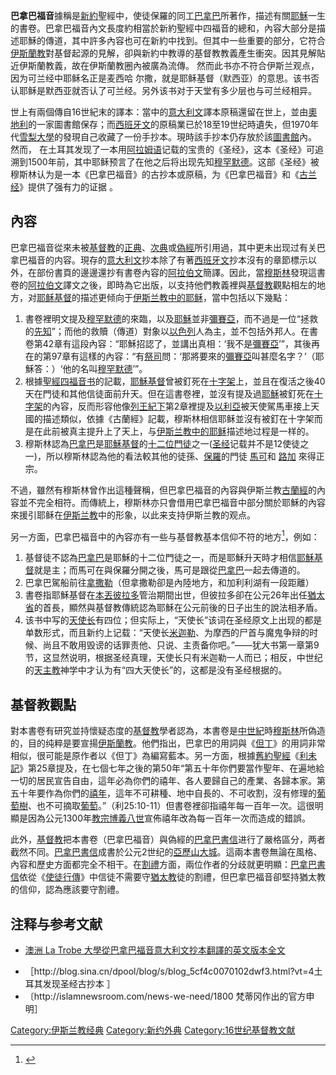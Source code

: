 {{noteTA
|1=zh-cn:悉尼; zh-tw:雪梨; zh-hk:雪梨;
}}{{Distinguish|巴拿巴書信}}

'''巴拿巴福音'''據稱是[[新約|新約]]聖經中，使徒保羅的同工[[巴拿巴|巴拿巴]]所著作，描述有關[[耶穌|耶穌]]一生的書卷。巴拿巴福音內文長度約相當於新約聖經中四福音的總和，內容大部分是描述耶穌的傳道，其中許多內容也可在新約中找到。但其中一些重要的部分，它符合[[伊斯蘭教|伊斯蘭教]]對基督起源的見解，卻與新約中教導的基督教教義產生衝突。因其見解貼近伊斯蘭教義，故在伊斯蘭教圈內被廣為流傳。
然而此书亦不符合伊斯兰观点，因为可兰经中耶稣名正是麦西哈 尔撒，就是耶稣基督（默西亚）的意思。该书否认耶稣是默西亚就否认了可兰经。另外该书对于天堂有多少层也与可兰经相异。

世上有兩個傳自16世紀末的譯本：當中的[[意大利文|意大利文]]譯本原稿還留在世上，並由[[奧地利|奧地利]]的一家圖書館保存；而[[西班牙文|西班牙文]]的原稿業已於18至19世纪時遺失，但1970年代[[雪梨大學|雪梨大學]]的{{tsl|en|Fisher Library|費雪圖書館}}發現自己收藏了一份手抄本。現時該手抄本仍存放於該[[圖書館|圖書館]]內。
然而， 在土耳其发现了一本用[[阿拉姆语|阿拉姆语]]记载的宝贵的《圣经》，这本《圣经》可追溯到1500年前，其中耶稣预言了在他之后将出现先知[[穆罕默德|穆罕默德]]。这部《圣经》被穆斯林认为是一本《巴拿巴福音》的古抄本或原稿，为《巴拿巴福音》和《[[古兰经|古兰经]]》提供了强有力的证据<!-- {{Citation needed}} begin -->{{fix |link=Wikipedia:列明来源|text=来源请求|class=Template-Fact }}<!-- {{Citation needed}} end -->。

==內容==
巴拿巴福音從來未被[[基督教|基督教]]的[[聖經|正典]]、[[次經|次典]]或[[偽經|偽經]]所引用過，其中更未出现过有关巴拿巴福音的内容。現存的[[意大利文|意大利文]]抄本除了有著[[西班牙文|西班牙文]]抄本沒有的章節標示以外，在部份書頁的邊邊還抄有書卷內容的[[阿拉伯文|阿拉伯文]]簡譯。因此，當[[穆斯林|穆斯林]]發現這書卷的[[阿拉伯文|阿拉伯文]]譯文之後，即時為它出版，以支持他們教義裡與[[基督教|基督教]]觀點相左的地方，对[[耶稣基督|耶稣基督]]的描述更倾向于[[伊斯兰教中的耶稣|伊斯兰教中的耶稣]]，當中包括以下幾點：
#書卷裡明文提及[[穆罕默德|穆罕默德]]的來臨，以及[[耶穌基督|耶穌]]並非[[彌賽亞|彌賽亞]]，而不過是一位“拯救的[[先知|先知]]”；而他的救贖（傳道）對象以[[以色列|以色列]]人為主，並不包括外邦人。在書卷第42章有這段內容：“耶穌招認了，並講出真相：‘我不是[[彌賽亞|彌賽亞]]’”，其後再在的第97章有這樣的內容：“有[[祭司|祭司]]問：‘那將要來的[[彌賽亞|彌賽亞]]叫甚麼名字？’（耶穌答：）‘他的名叫[[穆罕默德|穆罕默德]]’”。
#根據[[聖經|聖經]][[四福音书|四福音书]]的記載，[[耶穌基督|耶穌基督]]曾被釘死在[[十字架|十字架]]上，並且在復活之後40天在門徒和其他信徒面前升天。但在這書卷裡，並沒有提及過[[耶穌|耶穌]]被釘死在[[十字架|十字架]]的內容，反而形容他像[[列王紀下|列王紀下]]第2章裡提及[[以利亞|以利亞]]被天使駕馬車接上天國的描述類似，依據《古蘭經》記載，穆斯林相信耶稣並沒有被釘在十字架而是在此前被真主提升上了天上，与[[伊斯兰教中的耶稣|伊斯兰教中的耶稣]]描述地过程是一样的。
#穆斯林認為[[巴拿巴|巴拿巴]]是[[耶穌基督|耶穌基督]]的[[十二使徒|十二位門徒]]之一([[圣经|圣经]]记载并不是12使徒之一)，所以穆斯林認為他的看法較其他的徒孫、[[保羅|保羅]]的門徒<!--[[馬太|馬太]]、-->[[聖馬爾谷|馬可]]和<!--、-->[[路加|路加]]<!--和[[門徒約翰|約翰]]-->來得正宗。

不過，雖然有穆斯林曾作出這種聲稱，但巴拿巴福音的內容與伊斯兰教[[古蘭經|古蘭經]]的內容並不完全相符。而傳統上，穆斯林亦只會借用巴拿巴福音中部分關於耶穌的內容來援引耶稣在[[伊斯兰教|伊斯兰教]]中的形象，以此来支持伊斯兰教的观点。

另一方面，巴拿巴福音中的內容亦有一些与基督教基本信仰不符的地方<ref>{{citeweb |url=http://www.answering-islam.org/chinese/topic3/tc-3-e.html |title=圣经：巴拿巴福音 |publisher=伊斯兰，基督教，真理 |accessdate=2014-05-03 |archive-date=2018-05-08 |archive-url=https://web.archive.org/web/20180508073859/http://www.answering-islam.org/chinese/topic3/tc-3-e.html |dead-url=no }}</ref>，例如：
#基督徒不認為[[巴拿巴|巴拿巴]]是耶穌的十二位門徒之一，而是耶穌升天時才相信[[耶穌基督|耶穌基督]]就是主；而馬可在與保羅分開之後，馬可是跟從[[巴拿巴|巴拿巴]]一起去傳道的。
#巴拿巴駕船前往[[拿撒勒|拿撒勒]]（但拿撒勒卻是內陸地方，和加利利湖有一段距離）
#書卷指耶穌基督在[[本丟彼拉多|本丟彼拉多]]管治期間出世，但彼拉多卻在公元26年出任[[猶太省|猶太省]]的首長，顯然與基督教傳統認為耶穌在公元前後的日子出生的說法相矛盾。
#该书中写的[[天使长|天使长]]有四位；但实际上，“天使长”该词在圣经原文上出现的都是单数形式，而且新约上记载：“天使长[[米迦勒|米迦勒]]、为摩西的尸首与魔鬼争辩的时候、尚且不敢用毁谤的话罪责他、只说、主责备你吧。”——犹大书第一章第9节，这显然说明，根据圣经真理，天使长只有米迦勒一人而已；相反，中世纪的[[天主教|天主教]]神学中才认为有“四大天使长”的，这都是没有圣经根据的。

==基督教觀點==
對本書卷有研究並持懷疑态度的[[基督教|基督教]]學者認為，本書卷是[[中世紀|中世紀]]時[[穆斯林|穆斯林]]所偽造的，目的纯粹是要宣揚[[伊斯蘭教|伊斯蘭教]]。他們指出，巴拿巴的用詞與《[[但丁|但丁]]》的用詞非常相似，很可能是原作者以《但丁》為編寫藍本。另一方面，根據[[舊約聖經|舊約聖經]]《[[利未記|利未記]]》第25章提及，在七個七年之後的第50年“第五十年你們要當作聖年、在遍地給一切的居民宣告自由，這年必為你們的禧年、各人要歸自己的產業、各歸本家。第五十年要作為你們的[[禧年|禧年]]，這年不可耕種、地中自長的、不可收割，沒有修理的[[葡萄樹|葡萄樹]]、也不可摘取[[葡萄|葡萄]]。”（利25:10-11）但書卷裡卻指禧年每一百年一次。這很明顯是因為公元1300年[[教宗|教宗]][[博義八世|博義八世]]宣佈禧年改為每一百年一次而造成的錯誤。

此外，[[基督教|基督教]]把本書卷（巴拿巴福音）與偽經的[[巴拿巴書信|巴拿巴書信]]进行了嚴格區分，两者截然不同。[[巴拿巴書信|巴拿巴書信]]成書於公元2世纪的[[亞歷山大城|亞歷山大城]]。這兩本書卷無論在風格、內容和歷史方面都完全不相干。在[[割禮|割禮]]方面，兩位作者的分歧就更明顯：[[巴拿巴書信|巴拿巴書信]]依從《[[使徒行傳|使徒行傳]]》中信徒不需要守[[猶太教|猶太教]]徒的割禮，但巴拿巴福音卻堅持猶太教的信仰，認為應該要守割禮。

==注释与参考文献==
{{reflist}}
*{{en icon}}[https://web.archive.org/web/20041009221220/http://www.bendigo.latrobe.edu.au/sae/arts/barnabas/Entry.html 澳洲 La Trobe 大學從巴拿巴福音意大利文抄本翻譯的英文版本全文]
*［http://blog.sina.cn/dpool/blog/s/blog_5cf4c0070102dwf3.html?vt=4土耳其发现圣经古抄本{{Dead link|date=2019年12月 |bot=InternetArchiveBot |fix-attempted=yes }} ］
*〔http://islamnewsroom.com/news-we-need/1800 {{Wayback|url=http://islamnewsroom.com/news-we-need/1800 |date=20150307072051 }} 梵蒂冈作出的官方申明］
[[Category:伊斯兰教经典|Category:伊斯兰教经典]]
[[Category:新约外典|Category:新约外典]]
[[Category:16世纪基督教文献|Category:16世纪基督教文献]]